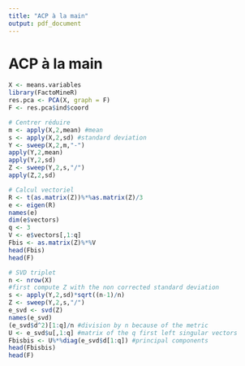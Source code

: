 ```yaml
---
title: "ACP à la main"
output: pdf_document
---
```


# ACP à la main

```r
X <- means.variables
library(FactoMineR)
res.pca <- PCA(X, graph = F)
F <- res.pca$ind$coord

# Centrer réduire
m <- apply(X,2,mean) #mean
s <- apply(X,2,sd) #standard deviation
Y <- sweep(X,2,m,"-")
apply(Y,2,mean)
apply(Y,2,sd)
Z <- sweep(Y,2,s,"/")
apply(Z,2,sd)

# Calcul vectoriel
R <- t(as.matrix(Z))%*%as.matrix(Z)/3
e <- eigen(R)
names(e)
dim(e$vectors)
q <- 3
V <- e$vectors[,1:q]
Fbis <- as.matrix(Z)%*%V
head(Fbis)
head(F)

# SVD triplet
n <- nrow(X)
#first compute Z with the non corrected standard deviation
s <- apply(Y,2,sd)*sqrt((n-1)/n)
Z <- sweep(Y,2,s,"/")
e_svd <- svd(Z)
names(e_svd)
(e_svd$d^2)[1:q]/n #division by n because of the metric
U <- e_svd$u[,1:q] #matrix of the q first left singular vectors
Fbisbis <- U%*%diag(e_svd$d[1:q]) #principal components
head(Fbisbis)
head(F)
```